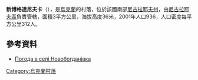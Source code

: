 {{Refimprove|time=2020-07-01T11:53:20+00:00}}
{{coord|46|52|16|N|31|57|42|E|scale:100000|display=title}}

'''新博格達尼夫卡'''（{{lang-uk|Новобогданівка}}），是[[烏克蘭|烏克蘭]]的村落，位於該國南部[[尼古拉耶夫州|尼古拉耶夫州]]，由[[尼古拉耶夫區|尼古拉耶夫區]]負責管轄，面積3平方公里，海拔高度36米，2001年人口936，人口密度每平方公里312人。

==參考資料==
* [http://weather.in.ua/ua/nikolaevskaja/17415 Погода в селі Новобогданівка] {{Wayback|url=http://weather.in.ua/ua/nikolaevskaja/17415 |date=20160606232042 }}

{{Ukraine-geo-stub}}
[[Category:烏克蘭村落|Category:烏克蘭村落]]